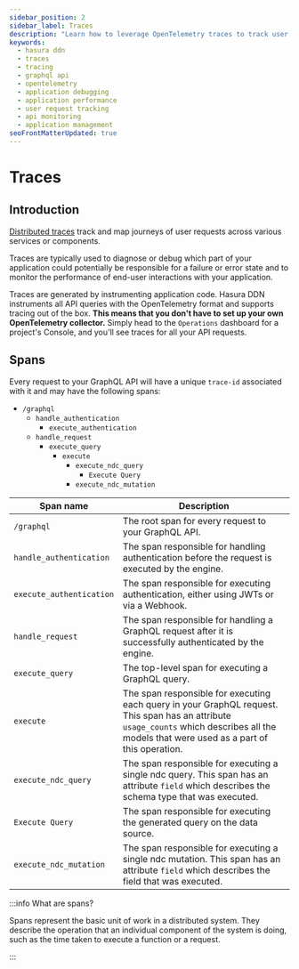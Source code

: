 ```yaml
---
sidebar_position: 2
sidebar_label: Traces
description: "Learn how to leverage OpenTelemetry traces to track user requests across various services in the Hasura Data Delivery Network. Understand how to diagnose and debug potential failure points and monitor performance for better application management."
keywords:
  - hasura ddn
  - traces
  - tracing
  - graphql api
  - opentelemetry
  - application debugging
  - application performance
  - user request tracking
  - api monitoring
  - application management
seoFrontMatterUpdated: true
---
```


# Traces

## Introduction

[Distributed traces](https://opentelemetry.io/docs/concepts/signals/traces/) track and map journeys of user requests
across various services or components.

Traces are typically used to diagnose or debug which part of your application could potentially be responsible for a
failure or error state and to monitor the performance of end-user interactions with your application.

Traces are generated by instrumenting application code. Hasura DDN instruments all API queries with the OpenTelemetry
format and supports tracing out of the box. **This means that you don't have to set up your own OpenTelemetry
collector.** Simply head to the `Operations` dashboard for a project's Console, and you'll see traces for all your API
requests.

## Spans

Every request to your GraphQL API will have a unique `trace-id` associated with it and may have the following spans:

- `/graphql`
  - `handle_authentication`
    - `execute_authentication`
  - `handle_request`
    - `execute_query`
      - `execute`
        - `execute_ndc_query`
          - `Execute Query`
        - `execute_ndc_mutation`

| Span name                | Description                                                                                                                                                                                 |
| ------------------------ | ------------------------------------------------------------------------------------------------------------------------------------------------------------------------------------------- |
| `/graphql`               | The root span for every request to your GraphQL API.                                                                                                                                        |
| `handle_authentication`  | The span responsible for handling authentication before the request is executed by the engine.                                                                                              |
| `execute_authentication` | The span responsible for executing authentication, either using JWTs or via a Webhook.                                                                                                      |
| `handle_request`         | The span responsible for handling a GraphQL request after it is successfully authenticated by the engine.                                                                                   |
| `execute_query`          | The top-level span for executing a GraphQL query.                                                                                                                                           |
| `execute`                | The span responsible for executing each query in your GraphQL request. This span has an attribute `usage_counts` which describes all the models that were used as a part of this operation. |
| `execute_ndc_query`      | The span responsible for executing a single ndc query. This span has an attribute `field` which describes the schema type that was executed.                                                |
| `Execute Query`          | The span responsible for executing the generated query on the data source.                                                                                                                  |
| `execute_ndc_mutation`   | The span responsible for executing a single ndc mutation. This span has an attribute `field` which describes the field that was executed.                                                   |

:::info What are spans?

Spans represent the basic unit of work in a distributed system. They describe the operation that an individual component
of the system is doing, such as the time taken to execute a function or a request.

:::
